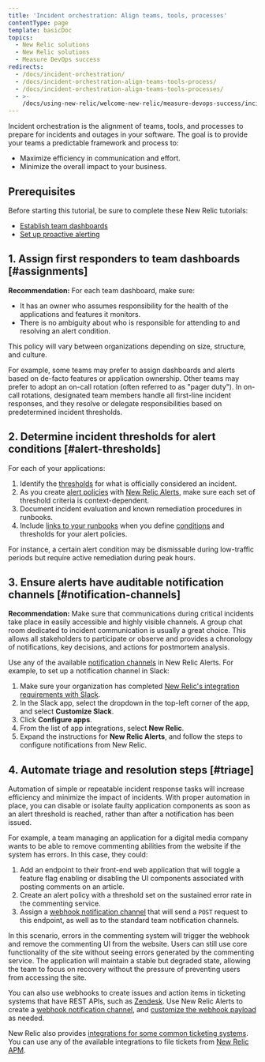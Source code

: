 ```yaml
---
title: 'Incident orchestration: Align teams, tools, processes'
contentType: page
template: basicDoc
topics:
  - New Relic solutions
  - New Relic solutions
  - Measure DevOps success
redirects:
  - /docs/incident-orchestration/
  - /docs/incident-orchestration-align-teams-tools-process/
  - /docs/incident-orchestration-align-teams-tools-processes/
  - >-
    /docs/using-new-relic/welcome-new-relic/measure-devops-success/incident-orchestration-align-teams-tools-processes/
---
```


Incident orchestration is the alignment of teams, tools, and processes to prepare for incidents and outages in your software. The goal is to provide your teams a predictable framework and process to:

* Maximize efficiency in communication and effort.
* Minimize the overall impact to your business.

## Prerequisites

Before starting this tutorial, be sure to complete these New Relic tutorials:

* [Establish team dashboards](/docs/establish-team-dashboards)
* [Set up proactive alerting](/docs/set-proactive-alerting)

## 1. Assign first responders to team dashboards [#assignments]

**Recommendation:** For each team dashboard, make sure:

* It has an owner who assumes responsibility for the health of the applications and features it monitors.
* There is no ambiguity about who is responsible for attending to and resolving an alert condition.

This policy will vary between organizations depending on size, structure, and culture.

For example, some teams may prefer to assign dashboards and alerts based on de-facto features or application ownership. Other teams may prefer to adopt an on-call rotation (often referred to as "pager duty"). In on-call rotations, designated team members handle all first-line incident responses, and they resolve or delegate responsibilities based on predetermined incident thresholds.

## 2. Determine incident thresholds for alert conditions [#alert-thresholds]

For each of your applications:

1. Identify the [thresholds](/docs/using-new-relic/welcome-new-relic/getting-started/glossary#alert-threshold) for what is officially considered an incident.
2. As you create [alert policies](/docs/alerts/new-relic-alerts/getting-started/alert-policy-workflow) with [New Relic Alerts](/docs/alerts/new-relic-alerts/getting-started/introduction-new-relic-alerts), make sure each set of threshold criteria is context-dependent.
3. Document incident evaluation and known remediation procedures in runbooks.
4. Include [links to your runbooks](/docs/alerts/new-relic-alerts/defining-conditions/provide-runbook-instructions-alert-activity) when you define [conditions](/docs/alerts/new-relic-alerts/defining-conditions/define-alert-conditions) and thresholds for your alert policies.

For instance, a certain alert condition may be dismissable during low-traffic periods but require active remediation during peak hours.

## 3. Ensure alerts have auditable notification channels [#notification-channels]

**Recommendation:** Make sure that communications during critical incidents take place in easily accessible and highly visible channels. A group chat room dedicated to incident communication is usually a great choice. This allows all stakeholders to participate or observe and provides a chronology of notifications, key decisions, and actions for postmortem analysis.

Use any of the available [notification channels](/docs/alerts/new-relic-alerts/managing-notification-channels/notification-channels-control-where-send-alerts) in New Relic Alerts. For example, to set up a notification channel in Slack:

1. Make sure your organization has completed [New Relic's integration requirements with Slack](/docs/alerts/new-relic-alerts/managing-notification-channels/notification-channels-control-where-send-alerts#slack).
2. In the Slack app, select the dropdown in the top-left corner of the app, and select **Customize Slack**.
3. Click **Configure apps**.
4. From the list of app integrations, select **New Relic**.
5. Expand the instructions for **New Relic Alerts**, and follow the steps to configure notifications from New Relic.

## 4. Automate triage and resolution steps [#triage]

Automation of simple or repeatable incident response tasks will increase efficiency and minimize the impact of incidents. With proper automation in place, you can disable or isolate faulty application components as soon as an alert threshold is reached, rather than after a notification has been issued.

For example, a team managing an application for a digital media company wants to be able to remove commenting abilities from the website if the system has errors. In this case, they could:

1. Add an endpoint to their front-end web application that will toggle a feature flag enabling or disabling the UI components associated with posting comments on an article.
2. Create an alert policy with a threshold set on the sustained error rate in the commenting service.
3. Assign a [webhook notification channel](/docs/alerts/new-relic-alerts/managing-notification-channels/notification-channels-control-where-send-alerts#webhook) that will send a `POST` request to this endpoint, as well as to the standard team notification channels.

In this scenario, errors in the commenting system will trigger the webhook and remove the commenting UI from the website. Users can still use core functionality of the site without seeing errors generated by the commenting service. The application will maintain a stable but degraded state, allowing the team to focus on recovery without the pressure of preventing users from accessing the site.

You can also use webhooks to create issues and action items in ticketing systems that have REST APIs, such as [Zendesk](https://www.zendesk.com/). Use New Relic Alerts to create a [webhook notification channel](/docs/alerts/new-relic-alerts/managing-notification-channels/notification-channels-control-where-send-alerts#webhook), and [customize the webhook payload](/docs/alerts/new-relic-alerts/managing-notification-channels/customize-your-webhook-payload) as needed.

New Relic also provides [integrations for some common ticketing systems](/docs/using-new-relic/user-interface-functions/share-your-data/ticketing-integrations-lighthouse-pivotal-tracker#ticket). You can use any of the available integrations to file tickets from [New Relic APM](/docs/apm/new-relic-apm/getting-started/introduction-new-relic-apm).
